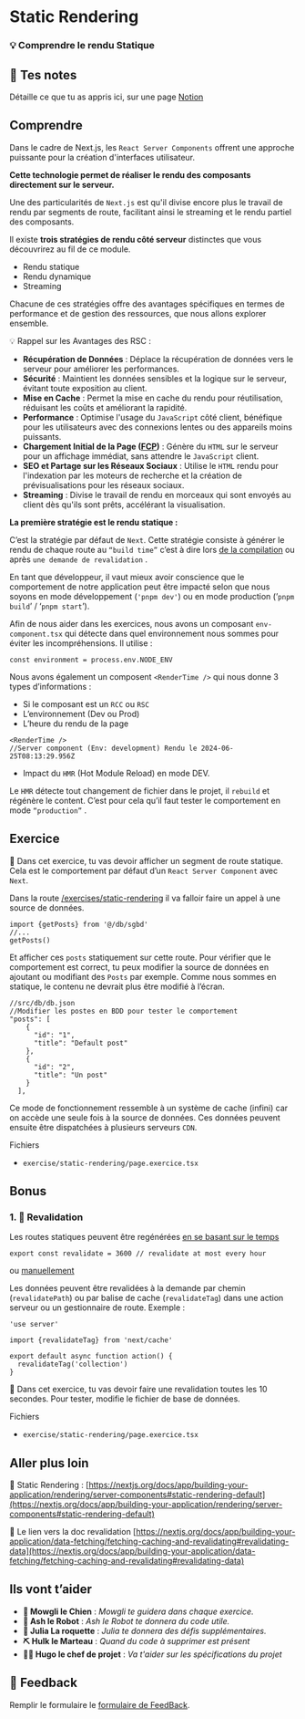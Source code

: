 # Static Rendering

### 💡 Comprendre le rendu Statique

## 📝 Tes notes

Détaille ce que tu as appris ici, sur une page [Notion](https://go.mikecodeur.com/course-notes-template)

## Comprendre

Dans le cadre de Next.js, les `React Server Components` offrent une approche puissante pour la création d'interfaces utilisateur.

**Cette technologie permet de réaliser le rendu des composants directement sur le serveur.**

Une des particularités de `Next.js` est qu'il divise encore plus le travail de rendu par segments de route, facilitant ainsi le streaming et le rendu partiel des composants.

Il existe **trois stratégies de rendu côté serveur** distinctes que vous découvrirez au fil de ce module.

- Rendu statique
- Rendu dynamique
- Streaming

Chacune de ces stratégies offre des avantages spécifiques en termes de performance et de gestion des ressources, que nous allons explorer ensemble.

<aside>
💡 Rappel sur les Avantages des RSC :

</aside>

- **Récupération de Données** : Déplace la récupération de données vers le serveur pour améliorer les performances.
- **Sécurité** : Maintient les données sensibles et la logique sur le serveur, évitant toute exposition au client.
- **Mise en Cache** : Permet la mise en cache du rendu pour réutilisation, réduisant les coûts et améliorant la rapidité.
- **Performance** : Optimise l'usage du `JavaScript` côté client, bénéfique pour les utilisateurs avec des connexions lentes ou des appareils moins puissants.
- **Chargement Initial de la Page ([FCP](https://web.dev/articles/fcp?hl=fr))** : Génère du `HTML` sur le serveur pour un affichage immédiat, sans attendre le `JavaScript` client.
- **SEO et Partage sur les Réseaux Sociaux** : Utilise le `HTML` rendu pour l'indexation par les moteurs de recherche et la création de prévisualisations pour les réseaux sociaux.
- **Streaming** : Divise le travail de rendu en morceaux qui sont envoyés au client dès qu'ils sont prêts, accélérant la visualisation.

**La première stratégie est le rendu statique :**

C’est la stratégie par défaut de `Next`. Cette stratégie consiste à générer le rendu de chaque route au `“build time”` c’est à dire lors [de la compilation](https://nextjs.org/docs/architecture/nextjs-compiler) ou après `une demande de revalidation` .

En tant que développeur, il vaut mieux avoir conscience que le comportement de notre application peut être impacté selon que nous soyons en mode développement (`'pnpm dev'`) ou en mode production (’`pnpm build`’ / ‘`pnpm start`’).

Afin de nous aider dans les exercices, nous avons un composant `env-component.tsx` qui détecte dans quel environnement nous sommes pour éviter les incompréhensions. Il utilise :

```tsx
const environment = process.env.NODE_ENV
```

Nous avons également un composent `<RenderTime />` qui nous donne 3 types d’informations :

- Si le composant est un `RCC` ou `RSC`
- L’environnement (Dev ou Prod)
- L’heure du rendu de la page

```tsx
<RenderTime />
//Server component (Env: development) Rendu le 2024-06-25T08:13:29.956Z
```

- Impact du `HMR` (Hot Module Reload) en mode DEV.

Le `HMR` détecte tout changement de fichier dans le projet, il `rebuild` et régénère le content. C’est pour cela qu’il faut tester le comportement en mode `“production”` .

## Exercice

🐶 Dans cet exercice, tu vas devoir afficher un segment de route statique. Cela est le comportement par défaut d’un `React Server Component` avec `Next`.

Dans la route [/exercises/static-rendering](http://localhost:3000/exercises/static-rendering) il va falloir faire un appel à une source de données.

```tsx
import {getPosts} from '@/db/sgbd'
//...
getPosts()
```

Et afficher ces `posts` statiquement sur cette route. Pour vérifier que le comportement est correct, tu peux modifier la source de données en ajoutant ou modifiant des `Posts` par exemple. Comme nous sommes en statique, le contenu ne devrait plus être modifié à l’écran.

```tsx
//src/db/db.json
//Modifier les postes en BDD pour tester le comportement
"posts": [
    {
      "id": "1",
      "title": "Default post"
    },
    {
      "id": "2",
      "title": "Un post"
    }
  ],
```

Ce mode de fonctionnement ressemble à un système de cache (infini) car on accède une seule fois à la source de données. Ces données peuvent ensuite être dispatchées à plusieurs serveurs `CDN`.

Fichiers

- `exercise/static-rendering/page.exercice.tsx`

## Bonus

### 1. 🚀 Revalidation

Les routes statiques peuvent être regénérées [en se basant sur le temps](https://nextjs.org/docs/app/building-your-application/data-fetching/fetching-caching-and-revalidating#revalidating-data)

```tsx
export const revalidate = 3600 // revalidate at most every hour
```

ou [manuellement](https://nextjs.org/docs/app/api-reference/functions/revalidateTag)

Les données peuvent être revalidées à la demande par chemin (`revalidatePath`) ou par balise de cache (`revalidateTag`) dans une action serveur ou un gestionnaire de route. Exemple :

```tsx
'use server'

import {revalidateTag} from 'next/cache'

export default async function action() {
  revalidateTag('collection')
}
```

**🐶** Dans cet exercice, tu vas devoir faire une revalidation toutes les 10 secondes. Pour tester, modifie le fichier de base de données.

Fichiers

- `exercise/static-rendering/page.exercice.tsx`

## Aller plus loin

📑 Static Rendering : [https://nextjs.org/docs/app/building-your-application/rendering/server-components#static-rendering-default](https://nextjs.org/docs/app/building-your-application/rendering/server-components#static-rendering-default)

📑 Le lien vers la doc revalidation [https://nextjs.org/docs/app/building-your-application/data-fetching/fetching-caching-and-revalidating#revalidating-data](https://nextjs.org/docs/app/building-your-application/data-fetching/fetching-caching-and-revalidating#revalidating-data)

## Ils vont t’aider

- **🐶 Mowgli le Chien** : _Mowgli te guidera dans chaque exercice._
- **🤖 Ash le Robot** : _Ash le Robot te donnera du code utile._
- **🚀 Julia La roquette** : _Julia te donnera des défis supplémentaires._
- **⛏️ Hulk le Marteau** : _Quand du code à supprimer est présent_
- **👨‍✈️ Hugo le chef de projet** : _Va t'aider sur les spécifications du projet_

## 🐜 Feedback

Remplir le formulaire le [formulaire de FeedBack](https://go.mikecodeur.com/cours-next-avis?entry.1912869708=Next%20PRO&entry.1430994900=04%20Rendering%20Avancée&entry.533578441=01%20Static%20Rendering).
